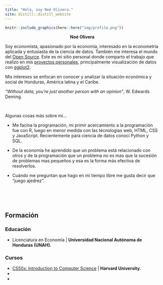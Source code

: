 ```yaml
---
title: "Hola, soy Noé Olivera."
site: distill::distill_website
---
```


<div class = "container">
  <div class = "pull-left">
```r
knitr::include_graphics(here::here("img/profile.png"))
```

<center>**Noé Olivera**</center>

<center>
<a href="https://www.linkedin.com/in/no%C3%A9-olivera-53411b159/" class="fab fa-linkedin-in" id="fa-linkedin-in"></a>
<a href="https://twitter.com/nolivera007" class="fab fa-twitter" id="fa-twitter"></a>
<a href="https://github.com/Nolivera007" class="fab fa-github" id="fa-github"></a>
</center>
</div>
  

  <div class = "pull-right">
Soy economista, apasionado por la economía, interesado en la econometría aplicada y entusiasta de la ciencia de datos. También me interesa el mundo del [Open Source](https://en.wikipedia.org/wiki/Open_source). Este es mi sitio personal donde comparto el trabajo que realizo en mis [proyectos personales](https://github.com/Nolivera007/data_visualization), principalmente visualización de datos con [ggplot2](https://ggplot2.tidyverse.org/index.html).

Mis intereses se enfocan en conocer y analizar la situación económica y social de Honduras, América latina y el Caribe. 

_"Without data, you’re just another person with an opinion"_, W. Edwards Deming.
  </div>
</div>
<br>


<div>
<div>
Algunas cosas más sobre mí...

- Me facina la programación, mi primir acercamiento a la programación fue con R, luego en menor medida con las técnologias web, HTML, CSS y JavaScript. Recientemente para ciencia de datos conocí Python y SQL.

- De la economía he aprendido que un problema está relacionado con otros y de la programación que un problema no es mas que la sucesión de problemas mas pequeños y esa es la forma más efectiva de resolverlos.

- Cuándo me preguntan que hago en mi tiempo libre me gusta decir que "juego ajedrez".


<div>
<div>
<br>

<br>

## Formación
<div class = "container">
  <div class = "pull-left">
### Educación
- Licenciatura en Economía | **Universidad Nacional Autónoma de Honduras (UNAH).**

 </div>
  <div class = "pull-right">
### Cursos

- [CS50x: Introduction to Computer Science](https://cs50.harvard.edu/x/2021/) | **Harvard University.**
-
-
  </div>
</div>
<br>

<br>